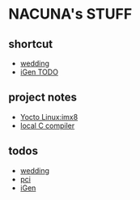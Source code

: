 = NACUNA's STUFF=

== shortcut ==
* [[wedding_todo|wedding]]
* [[iGen_todo|iGen TODO]]

== project notes ==
* [[Yocto|Yocto Linux:imx8]]
* [[LCC|local C compiler]]

== todos ==
* [[wedding_todo|wedding]]
* [[PCI_todo|pci]]
* [[iGen_todo|iGen]]
